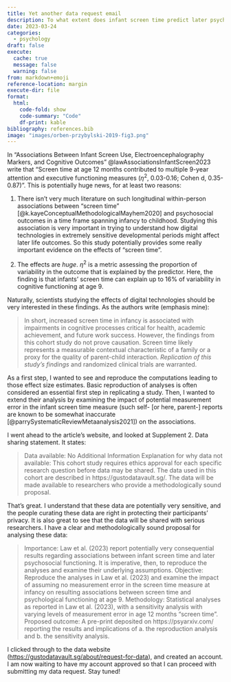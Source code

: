 ```yaml
---
title: Yet another data request email
description: To what extent does infant screen time predict later psychological outcomes?
date: 2023-03-24
categories:
  - psychology
draft: false
execute:
  cache: true
  message: false
  warning: false
from: markdown+emoji
reference-location: margin
execute-dir: file
format:
  html:
    code-fold: show
    code-summary: "Code"
    df-print: kable
bibliography: references.bib
image: "images/orben-przybylski-2019-fig3.png"
---
```


In "Associations Between Infant Screen Use, Electroencephalography Markers, and Cognitive Outcomes" @lawAssociationsInfantScreen2023 write that "Screen time at age 12 months contributed to multiple 9-year attention and executive functioning measures ($\eta^2$, 0.03-0.16; Cohen d, 0.35-0.87)". This is potentially huge news, for at least two reasons:

1. There isn't very much literature on such longitudinal within-person associations between "screen time" [@k.kayeConceptualMethodologicalMayhem2020] and psychosocial outcomes in a time frame spanning infancy to childhood. Studying this association is very important in trying to understand how digital technologies in extremely sensitive developmental periods might affect later life outcomes. So this study potentially provides some really important evidence on the effects of "screen time".

2. The effects are *huge*. $\eta^2$ is a metric assessing the proportion of variability in the outcome that is explained by the predictor. Here, the finding is that infants' screen time can explain up to 16% of variability in cognitive functioning at age 9.

Naturally, scientists studying the effects of digital technologies should be very interested in these findings. As the authors write (emphasis mine):

>In short, increased screen time in infancy is associated with impairments in cognitive processes critical for health, academic achievement, and future work success. However, the findings from this cohort study do not prove causation. Screen time likely represents a measurable contextual characteristic of a family or a proxy for the quality of parent-child interaction. *Replication of this study’s findings* and randomized clinical trials are warranted.

As a first step, I wanted to see and reproduce the computations leading to those effect size estimates. Basic reproduction of analyses is often considered an essential first step in replicating a study. Then, I wanted to extend their analysis by examining the impact of potential measurement error in the infant screen time measure (such self- [or here, parent-] reports are known to be somewhat inaccurate [@parrySystematicReviewMetaanalysis2021]) on the associations. 

I went ahead to the article's website, and looked at Supplement 2. Data sharing statement. It states: 

> Data available: No
Additional Information
Explanation for why data not available: This cohort study requires ethics approval for each
specific research question before data may be shared. The data used in this cohort are
described in https://gustodatavault.sg/. The data will be made available to researchers who
provide a methodologically sound proposal.

That's great. I understand that these data are potentially very sensitive, and the people curating these data are right in protecting their participants' privacy. It is also great to see that the data will be shared with serious researchers. I have a clear and methodologically sound proposal for analysing these data:

> Importance: Law et al. (2023) report potentially very consequential results regarding associations between infant screen time and later psychosocial functioning. It is imperative, then, to reproduce the analyses and examine their underlying assumptions.
Objective: Reproduce the analyses in Law et al. (2023) and examine the impact of assuming no measurement error in the screen time measure at infancy on resulting associations between screen time and psychological functioning at age 9.
Methodology: Statistical analyses as reported in Law et al. (2023), with a sensitivity analysis with varying levels of measurement error in age 12 months "screen time".
Proposed outcome: A pre-print deposited on https://psyarxiv.com/ reporting the results and implications of a. the reproduction analysis and b. the sensitivity analysis.

I clicked through to the data website (<https://gustodatavault.sg/about/request-for-data>), and created an account. I am now waiting to have my account approved so that I can proceed with submitting my data request. Stay tuned!

